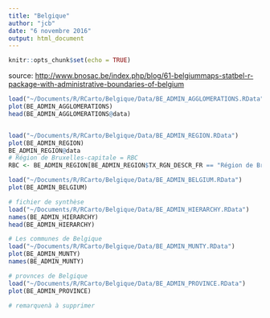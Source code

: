```yaml
---
title: "Belgique"
author: "jcb"
date: "6 novembre 2016"
output: html_document
---
```


```r
knitr::opts_chunk$set(echo = TRUE)
```

source: [http://www.bnosac.be/index.php/blog/61-belgiummaps-statbel-r-package-with-administrative-boundaries-of-belgium](http://www.bnosac.be/index.php/blog/61-belgiummaps-statbel-r-package-with-administrative-boundaries-of-belgium)

```r
load("~/Documents/R/RCarto/Belgique/Data/BE_ADMIN_AGGLOMERATIONS.RData")
plot(BE_ADMIN_AGGLOMERATIONS)
head(BE_ADMIN_AGGLOMERATIONS@data)


load("~/Documents/R/RCarto/Belgique/Data/BE_ADMIN_REGION.RData")
plot(BE_ADMIN_REGION)
BE_ADMIN_REGION@data
# Région de Bruxelles-capitale = RBC
RBC <- BE_ADMIN_REGION[BE_ADMIN_REGION$TX_RGN_DESCR_FR == "Région de Bruxelles-Capitale",]

load("~/Documents/R/RCarto/Belgique/Data/BE_ADMIN_BELGIUM.RData")
plot(BE_ADMIN_BELGIUM)

# fichier de synthèse
load("~/Documents/R/RCarto/Belgique/Data/BE_ADMIN_HIERARCHY.RData")
names(BE_ADMIN_HIERARCHY)
head(BE_ADMIN_HIERARCHY)

# Les communes de Belgique
load("~/Documents/R/RCarto/Belgique/Data/BE_ADMIN_MUNTY.RData")
plot(BE_ADMIN_MUNTY)
names(BE_ADMIN_MUNTY)

# provnces de Belgique
load("~/Documents/R/RCarto/Belgique/Data/BE_ADMIN_PROVINCE.RData")
plot(BE_ADMIN_PROVINCE)

# remarquenà à supprimer

```

